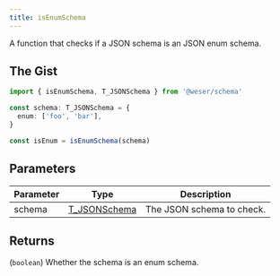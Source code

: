 ```yaml
---
title: isEnumSchema
---
```


A function that checks if a JSON schema is an JSON enum schema.

## The Gist

```ts
import { isEnumSchema, T_JSONSchema } from '@weser/schema'

const schema: T_JSONSchema = {
  enum: ['foo', 'bar'],
}

const isEnum = isEnumSchema(schema)
```

## Parameters

| Parameter | Type                                           | Description               |
| --------- | ---------------------------------------------- | ------------------------- |
| schema    | [T_JSONSchema](/schema/api/types/T_JSONSchema) | The JSON schema to check. |

## Returns

(`boolean`) Whether the schema is an enum schema.
